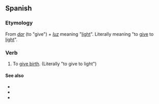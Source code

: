 {{also|dar à luz}}
==Spanish==

===Etymology===
From ''[[dar#Spanish|dar]]'' (to "give") + ''[[luz]]'' meaning "[[light]]". Literally meaning "to [[give]] to [[light]]".

===Verb===
{{head|es|verb|head='''[[dar]] [[a]] [[luz]]'''}}

# {{lb|es|idiomatic}} To [[give birth]]. (Literally "to give to light")

====See also====
* {{l|es|alumbrar}}
* {{l|es|nacer}}
* {{l|es|parir}}